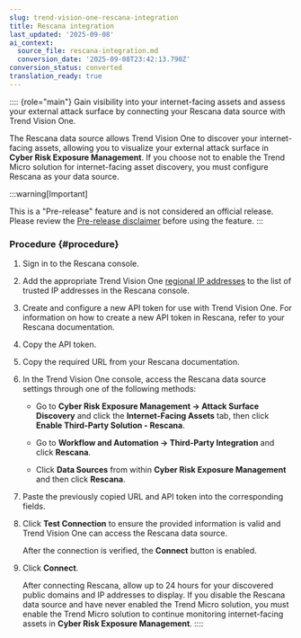 ```yaml
---
slug: trend-vision-one-rescana-integration
title: Rescana integration
last_updated: '2025-09-08'
ai_context:
  source_file: rescana-integration.md
  conversion_date: '2025-09-08T23:42:13.790Z'
conversion_status: converted
translation_ready: true
---
```


:::: {role="main"}
Gain visibility into your internet-facing assets and assess your external attack surface by connecting your Rescana data source with Trend Vision One.

The Rescana data source allows Trend Vision One to discover your internet-facing assets, allowing you to visualize your external attack surface in **Cyber Risk Exposure Management**. If you choose not to enable the Trend Micro solution for internet-facing asset discovery, you must configure Rescana as your data source.

:::warning[Important]

This is a "Pre-release" feature and is not considered an official release. Please review the [Pre-release disclaimer](pre-release-disclaimer.mdx) before using the feature.
:::

### Procedure {#procedure}

1.  Sign in to the Rescana console.

2.  Add the appropriate Trend Vision One [regional IP addresses](asrm-regional-ip-addresses.mdx) to the list of trusted IP addresses in the Rescana console.

3.  Create and configure a new API token for use with Trend Vision One. For information on how to create a new API token in Rescana, refer to your Rescana documentation.

4.  Copy the API token.

5.  Copy the required URL from your Rescana documentation.

6.  In the Trend Vision One console, access the Rescana data source settings through one of the following methods:

    - Go to **Cyber Risk Exposure Management → Attack Surface Discovery** and click the **Internet-Facing Assets** tab, then click **Enable Third-Party Solution - Rescana**.

    - Go to **Workflow and Automation → Third-Party Integration** and click **Rescana**.

    - Click **Data Sources** from within **Cyber Risk Exposure Management** and then click **Rescana**.

7.  Paste the previously copied URL and API token into the corresponding fields.

8.  Click **Test Connection** to ensure the provided information is valid and Trend Vision One can access the Rescana data source.

    After the connection is verified, the **Connect** button is enabled.

9.  Click **Connect**.

    After connecting Rescana, allow up to 24 hours for your discovered public domains and IP addresses to display. If you disable the Rescana data source and have never enabled the Trend Micro solution, you must enable the Trend Micro solution to continue monitoring internet-facing assets in **Cyber Risk Exposure Management**.
::::
